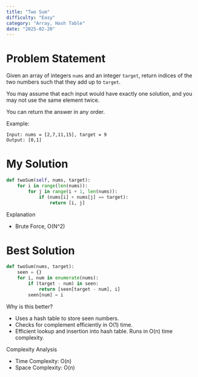 ```yaml
---
title: "Two Sum"
difficulty: "Easy"
category: "Array, Hash Table"
date: "2025-02-20"
---
```


# Problem Statement
Given an array of integers `nums` and an integer `target`, return indices of the two numbers such that they add up to `target`.

You may assume that each input would have exactly one solution, and you may not use the same element twice.

You can return the answer in any order.

Example:
```plaintext
Input: nums = [2,7,11,15], target = 9
Output: [0,1]
```

# My Solution
```python
def twoSum(self, nums, target):
    for i in range(len(nums)):
        for j in range(i + 1, len(nums)):
            if (nums[i] + nums[j] == target):
                return [i, j]
```

Explanation
* Brute Force, O(N^2)

# Best Solution
```python
def twoSum(nums, target):
    seen = {}
    for i, num in enumerate(nums):
        if (target - num) in seen:
            return [seen[target - num], i]
        seen[num] = i
```

Why is this better?
* Uses a hash table to store seen numbers.
* Checks for complement efficiently in O(1) time.
* Efficient lookup and insertion into hash table. Runs in O(n) time complexity.

Complexity Analysis
* Time Complexity: O(n)
* Space Complexity: O(n)
